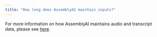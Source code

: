 ```yaml
---
title: "How long does AssemblyAI maintain inputs?"
---
```


For more information on how AssemblyAI maintains audio and transcript data, please see [here](https://support.assemblyai.com/articles/2240096256-does-assemblyai-offer-zero-data-retention).
